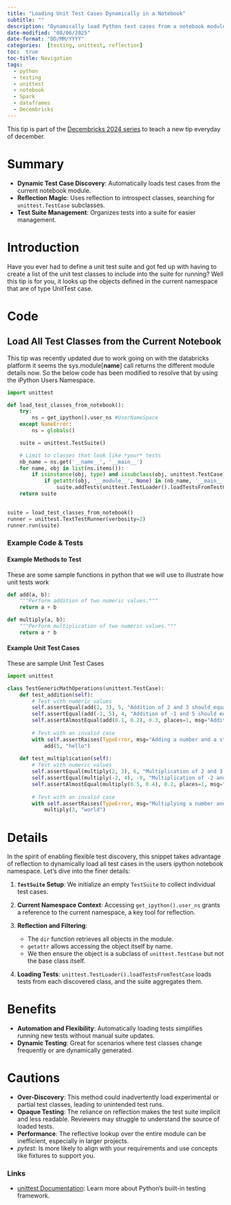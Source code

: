 ```yaml
---
title: "Loading Unit Test Cases Dynamically in a Notebook"
subtitle: ""
description: "Dynamically load Python test cases from a notebook module. Explore the benefits and the pitfalls of this approach in your testing strategy."
date-modified: "08/06/2025"
date-format: "DD/MM/YYYY"
categories:  [testing, unittest, reflection]
toc:  true
toc-title: Navigation
tags: 
  - python
  - testing
  - unittest
  - notebook
  - Spark
  - dataframes
  - Decembricks
---
```


::: {.callout-note title="Beginner Tip" appearance="simple"}
This tip is part of the [Decembricks 2024 series](../../#category=Decembricks) to teach a new tip everyday of december.
:::

# Summary

-   **Dynamic Test Case Discovery**: Automatically loads test cases from the current notebook module.
-   **Reflection Magic**: Uses reflection to introspect classes, searching for `unittest.TestCase` subclasses.
-   **Test Suite Management**: Organizes tests into a suite for easier management.


# Introduction
Have you ever had to define a unit test suite and got fed up with having to create a list of the unit test classes to include into the suite for running? Well this tip is for you, it looks up the objects defined in the current namespace that are of type UnitTest case.

# Code

## Load All Test Classes from the Current Notebook


::: {.callout-warning title="Update August 2025" appearance="simple"}
This tip was recently updated due to work going on with the databricks platform it seems the sys.module[__name__] call returns the different module details now. So the below code has been modified to resolve that by using the iPython Users Namespace.
:::

```python
import unittest

def load_test_classes_from_notebook():
    try:
        ns = get_ipython().user_ns #UserNameSpace
    except NameError:
        ns = globals()

    suite = unittest.TestSuite()

    # Limit to classes that look like *your* tests
    nb_name = ns.get('__name__', '__main__')
    for name, obj in list(ns.items()):
        if isinstance(obj, type) and issubclass(obj, unittest.TestCase) and obj is not unittest.TestCase:
            if getattr(obj, '__module__', None) in (nb_name, '__main__'): # Maybe Overkill todo this filtering 
                suite.addTests(unittest.TestLoader().loadTestsFromTestCase(obj))
    return suite

    
suite = load_test_classes_from_notebook()
runner = unittest.TextTestRunner(verbosity=2)
runner.run(suite)

```


### Example Code & Tests

#### Example Methods to Test

These are some sample functions in python that we will use to illustrate how unit tests work

``` python
def add(a, b):
    """Perform addition of two numeric values."""
    return a + b

def multiply(a, b):  
    """Perform multiplication of two numeric values."""
    return a * b
```

#### Example Unit Test Cases

These are sample Unit Test Cases

``` python
import unittest

class TestGenericMathOperations(unittest.TestCase):
    def test_addition(self):
        # Test with numeric values
        self.assertEqual(add(2, 3), 5, "Addition of 2 and 3 should equal 5")
        self.assertEqual(add(-1, 5), 4, "Addition of -1 and 5 should equal 4") 
        self.assertAlmostEqual(add(0.1, 0.2), 0.3, places=1, msg="Addition of 0.1 and 0.2 should approximate 0.3")
        
        # Test with an invalid case
        with self.assertRaises(TypeError, msg="Adding a number and a string should raise a TypeError"):
            add(5, "hello")
            
    def test_multiplication(self):
        # Test with numeric values  
        self.assertEqual(multiply(2, 3), 6, "Multiplication of 2 and 3 should equal 6")
        self.assertEqual(multiply(-2, 4), -8, "Multiplication of -2 and 4 should equal -8")
        self.assertAlmostEqual(multiply(0.5, 0.4), 0.2, places=1, msg="Multiplying 0.5 and 0.4 should approximate 0.2")
        
        # Test with an invalid case
        with self.assertRaises(TypeError, msg="Multiplying a number and a string should raise a TypeError"):
            multiply(3, "world")
```

# Details

In the spirit of enabling flexible test discovery, this snippet takes advantage of reflection to dynamically load all test cases in the users ipython notebook namespace. Let's dive into the finer details:

1.  **`TestSuite` Setup**: We initialize an empty `TestSuite` to collect individual test cases.

2.  **Current Namespace Context**: Accessing `get_ipython().user_ns` grants a reference to the current namespace, a key tool for reflection.

3.  **Reflection and Filtering**:

    -   The `dir` function retrieves all objects in the module.\
    -   `getattr` allows accessing the object itself by name.
    -   We then ensure the object is a subclass of `unittest.TestCase` but not the base class itself.

4.  **Loading Tests**: `unittest.TestLoader().loadTestsFromTestCase` loads tests from each discovered class, and the suite aggregates them.

# Benefits

-   **Automation and Flexibility**: Automatically loading tests simplifies running new tests without manual suite updates.
-   **Dynamic Testing**: Great for scenarios where test classes change frequently or are dynamically generated.

# Cautions

-   **Over-Discovery**: This method could inadvertently load experimental or partial test classes, leading to unintended test runs.
-   **Opaque Testing**: The reliance on reflection makes the test suite implicit and less readable. Reviewers may struggle to understand the source of loaded tests.
-   **Performance**: The reflective lookup over the entire module can be inefficient, especially in larger projects.
-   *pytest:* Is more likely to align with your requirements and use concepts like fixtures to support you. 


### Links

-   [unittest Documentation](https://docs.python.org/3/library/unittest.html): Learn more about Python's built-in testing framework.